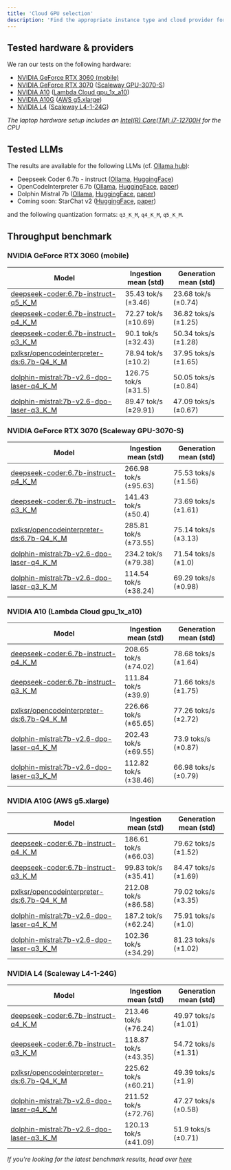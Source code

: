 ```yaml
---
title: 'Cloud GPU selection'
description: 'Find the appropriate instance type and cloud provider for your needs'
---
```


## Tested hardware & providers

We ran our tests on the following hardware:

- [NVIDIA GeForce RTX 3060 (mobile)](https://www.nvidia.com/fr-fr/geforce/graphics-cards/30-series/rtx-3060-3060ti/)
- [NVIDIA GeForce RTX 3070](https://www.nvidia.com/fr-fr/geforce/graphics-cards/30-series/rtx-3070-3070ti/) ([Scaleway GPU-3070-S](https://www.scaleway.com/en/pricing/?tags=compute))
- [NVIDIA A10](https://www.nvidia.com/en-us/data-center/products/a10-gpu/) ([Lambda Cloud gpu_1x_a10](https://lambdalabs.com/service/gpu-cloud#pricing))
- [NVIDIA A10G](https://www.nvidia.com/en-us/data-center/products/a10-gpu/) ([AWS g5.xlarge](https://aws.amazon.com/ec2/instance-types/g5/))
- [NVIDIA L4](https://www.nvidia.com/en-us/data-center/l4/) ([Scaleway L4-1-24G](https://www.scaleway.com/en/pricing/?tags=compute))

*The laptop hardware setup includes an [Intel(R) Core(TM) i7-12700H](https://ark.intel.com/content/www/us/en/ark/products/132228/intel-core-i7-12700h-processor-24m-cache-up-to-4-70-ghz.html) for the CPU*

## Tested LLMs

The results are available for the following LLMs (cf. [Ollama hub](https://ollama.com/library)):
- Deepseek Coder 6.7b - instruct ([Ollama](https://ollama.com/library/deepseek-coder), [HuggingFace](https://huggingface.co/deepseek-ai/deepseek-coder-6.7b-instruct))
- OpenCodeInterpreter 6.7b ([Ollama](https://ollama.com/pxlksr/opencodeinterpreter-ds), [HuggingFace](https://huggingface.co/m-a-p/OpenCodeInterpreter-DS-6.7B), [paper](https://arxiv.org/abs/2402.14658))
- Dolphin Mistral 7b ([Ollama](https://ollama.com/library/dolphin-mistral), [HuggingFace](https://huggingface.co/cognitivecomputations/dolphin-2.6-mistral-7b-dpo-laser), [paper](https://arxiv.org/abs/2310.06825))
- Coming soon: StarChat v2 ([HuggingFace](https://huggingface.co/HuggingFaceH4/starchat2-15b-v0.1), [paper](https://arxiv.org/abs/2402.19173))

and the following quantization formats: `q3_K_M`, `q4_K_M`, `q5_K_M`.

## Throughput benchmark

### NVIDIA GeForce RTX 3060 (mobile)

| Model                                                        | Ingestion mean (std)   | Generation mean (std) |
| ------------------------------------------------------------ | ---------------------- | --------------------- |
| [deepseek-coder:6.7b-instruct-q5_K_M](https://ollama.com/library/deepseek-coder:6.7b-instruct-q5_K_M) | 35.43 tok/s (±3.46) | 23.68 tok/s (±0.74)  |
| [deepseek-coder:6.7b-instruct-q4_K_M](https://ollama.com/library/deepseek-coder:6.7b-instruct-q4_K_M) | 72.27 tok/s (±10.69)   | 36.82 toks/s (±1.25) |
| [deepseek-coder:6.7b-instruct-q3_K_M](https://ollama.com/library/deepseek-coder:6.7b-instruct-q3_K_M) | 90.1 tok/s (±32.43)   | 50.34 toks/s (±1.28) |
| [pxlksr/opencodeinterpreter-ds:6.7b-Q4_K_M](https://ollama.com/library/pxlksr/opencodeinterpreter-ds:6.7b-Q4_K_M) | 78.94 tok/s (±10.2)   | 37.95 toks/s (±1.65) |
| [dolphin-mistral:7b-v2.6-dpo-laser-q4_K_M](https://ollama.com/library/dolphin-mistral:7b-v2.6-dpo-laser-q4_K_M) | 126.75 tok/s (±31.5)   | 50.05 toks/s (±0.84) |
| [dolphin-mistral:7b-v2.6-dpo-laser-q3_K_M](https://ollama.com/library/dolphin-mistral:7b-v2.6-dpo-laser-q3_K_M) | 89.47 tok/s (±29.91)   | 47.09 toks/s (±0.67) |

### NVIDIA GeForce RTX 3070 (Scaleway GPU-3070-S)

| Model                                                        | Ingestion mean (std)   | Generation mean (std) |
| ------------------------------------------------------------ | ---------------------- | --------------------- |
| [deepseek-coder:6.7b-instruct-q4_K_M](https://ollama.com/library/deepseek-coder:6.7b-instruct-q4_K_M) | 266.98 tok/s (±95.63)   | 75.53 toks/s (±1.56) |
| [deepseek-coder:6.7b-instruct-q3_K_M](https://ollama.com/library/deepseek-coder:6.7b-instruct-q3_K_M) | 141.43 tok/s (±50.4)   | 73.69 toks/s (±1.61) |
| [pxlksr/opencodeinterpreter-ds:6.7b-Q4_K_M](https://ollama.com/library/pxlksr/opencodeinterpreter-ds:6.7b-Q4_K_M) | 285.81 tok/s (±73.55)   | 75.14 toks/s (±3.13) |
| [dolphin-mistral:7b-v2.6-dpo-laser-q4_K_M](https://ollama.com/library/dolphin-mistral:7b-v2.6-dpo-laser-q4_K_M) | 234.2 tok/s (±79.38)   | 71.54 toks/s (±1.0) |
| [dolphin-mistral:7b-v2.6-dpo-laser-q3_K_M](https://ollama.com/library/dolphin-mistral:7b-v2.6-dpo-laser-q3_K_M) | 114.54 tok/s (±38.24)   | 69.29 toks/s (±0.98) |

### NVIDIA A10 (Lambda Cloud gpu_1x_a10)

| Model                                                        | Ingestion mean (std)   | Generation mean (std) |
| ------------------------------------------------------------ | ---------------------- | --------------------- |
| [deepseek-coder:6.7b-instruct-q4_K_M](https://ollama.com/library/deepseek-coder:6.7b-instruct-q4_K_M) | 208.65 tok/s (±74.02)   | 78.68 toks/s (±1.64) |
| [deepseek-coder:6.7b-instruct-q3_K_M](https://ollama.com/library/deepseek-coder:6.7b-instruct-q3_K_M) | 111.84 tok/s (±39.9)   | 71.66 toks/s (±1.75) |
| [pxlksr/opencodeinterpreter-ds:6.7b-Q4_K_M](https://ollama.com/library/pxlksr/opencodeinterpreter-ds:6.7b-Q4_K_M) | 226.66 tok/s (±65.65)   | 77.26 toks/s (±2.72) |
| [dolphin-mistral:7b-v2.6-dpo-laser-q4_K_M](https://ollama.com/library/dolphin-mistral:7b-v2.6-dpo-laser-q4_K_M) | 202.43 tok/s (±69.55)   | 73.9 toks/s (±0.87) |
| [dolphin-mistral:7b-v2.6-dpo-laser-q3_K_M](https://ollama.com/library/dolphin-mistral:7b-v2.6-dpo-laser-q3_K_M) | 112.82 tok/s (±38.46)   | 66.98 toks/s (±0.79) |

### NVIDIA A10G (AWS g5.xlarge)

| Model                                                        | Ingestion mean (std)   | Generation mean (std) |
| ------------------------------------------------------------ | ---------------------- | --------------------- |
| [deepseek-coder:6.7b-instruct-q4_K_M](https://ollama.com/library/deepseek-coder:6.7b-instruct-q4_K_M) | 186.61 tok/s (±66.03)   | 79.62 toks/s (±1.52) |
| [deepseek-coder:6.7b-instruct-q3_K_M](https://ollama.com/library/deepseek-coder:6.7b-instruct-q3_K_M) | 99.83 tok/s (±35.41)   | 84.47 toks/s (±1.69) |
| [pxlksr/opencodeinterpreter-ds:6.7b-Q4_K_M](https://ollama.com/library/pxlksr/opencodeinterpreter-ds:6.7b-Q4_K_M) | 212.08 tok/s (±86.58)   | 79.02 toks/s (±3.35) |
| [dolphin-mistral:7b-v2.6-dpo-laser-q4_K_M](https://ollama.com/library/dolphin-mistral:7b-v2.6-dpo-laser-q4_K_M) | 187.2 tok/s (±62.24)   | 75.91 toks/s (±1.0) |
| [dolphin-mistral:7b-v2.6-dpo-laser-q3_K_M](https://ollama.com/library/dolphin-mistral:7b-v2.6-dpo-laser-q3_K_M) | 102.36 tok/s (±34.29)   | 81.23 toks/s (±1.02) |

### NVIDIA L4 (Scaleway L4-1-24G)

| Model                                                        | Ingestion mean (std)   | Generation mean (std) |
| ------------------------------------------------------------ | ---------------------- | --------------------- |
| [deepseek-coder:6.7b-instruct-q4_K_M](https://ollama.com/library/deepseek-coder:6.7b-instruct-q4_K_M) | 213.46 tok/s (±76.24)   | 49.97 toks/s (±1.01) |
| [deepseek-coder:6.7b-instruct-q3_K_M](https://ollama.com/library/deepseek-coder:6.7b-instruct-q3_K_M) | 118.87 tok/s (±43.35)   | 54.72 toks/s (±1.31) |
| [pxlksr/opencodeinterpreter-ds:6.7b-Q4_K_M](https://ollama.com/library/pxlksr/opencodeinterpreter-ds:6.7b-Q4_K_M) | 225.62 tok/s (±60.21)   | 49.39 toks/s (±1.9) |
| [dolphin-mistral:7b-v2.6-dpo-laser-q4_K_M](https://ollama.com/library/dolphin-mistral:7b-v2.6-dpo-laser-q4_K_M) | 211.52 tok/s (±72.76)   | 47.27 toks/s (±0.58) |
| [dolphin-mistral:7b-v2.6-dpo-laser-q3_K_M](https://ollama.com/library/dolphin-mistral:7b-v2.6-dpo-laser-q3_K_M) | 120.13 tok/s (±41.09)   | 51.9 toks/s (±0.71) |


_If you're looking for the latest benchmark results, head over [here](https://github.com/quack-ai/companion/tree/main/scripts/ollama)_
